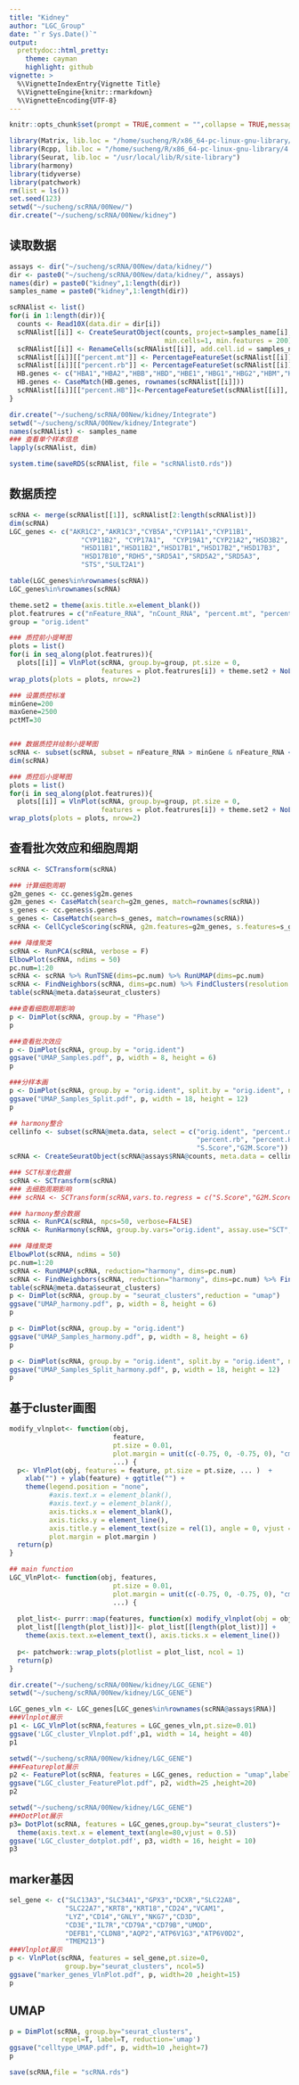 ```yaml
---
title: "Kidney"
author: "LGC_Group"
date: "`r Sys.Date()`"
output:
  prettydoc::html_pretty:
    theme: cayman
    highlight: github
vignette: >
  %\VignetteIndexEntry{Vignette Title}
  %\VignetteEngine{knitr::rmarkdown}
  %\VignetteEncoding{UTF-8}
---
```


```r
knitr::opts_chunk$set(prompt = TRUE,comment = "",collapse = TRUE,message = FALSE,warning = FALSE,fig.align="center")
```

```r
library(Matrix, lib.loc = "/home/sucheng/R/x86_64-pc-linux-gnu-library/4.0")
library(Rcpp, lib.loc = "/home/sucheng/R/x86_64-pc-linux-gnu-library/4.0")
library(Seurat, lib.loc = "/usr/local/lib/R/site-library")
library(harmony)
library(tidyverse)
library(patchwork)
rm(list = ls())
set.seed(123) 
setwd("~/sucheng/scRNA/00New/")
dir.create("~/sucheng/scRNA/00New/kidney")
```
## 读取数据
```r
assays <- dir("~/sucheng/scRNA/00New/data/kidney/")
dir <- paste0("~/sucheng/scRNA/00New/data/kidney/", assays)
names(dir) = paste0("kidney",1:length(dir))
samples_name = paste0("kidney",1:length(dir))

scRNAlist <- list()
for(i in 1:length(dir)){
  counts <- Read10X(data.dir = dir[i])
  scRNAlist[[i]] <- CreateSeuratObject(counts, project=samples_name[i],
                                       min.cells=1, min.features = 200)
  scRNAlist[[i]] <- RenameCells(scRNAlist[[i]], add.cell.id = samples_name[i])   
  scRNAlist[[i]][["percent.mt"]] <- PercentageFeatureSet(scRNAlist[[i]], pattern = "^MT-") 
  scRNAlist[[i]][["percent.rb"]] <- PercentageFeatureSet(scRNAlist[[i]], pattern = "^RP[SL]")
  HB.genes <- c("HBA1","HBA2","HBB","HBD","HBE1","HBG1","HBG2","HBM","HBQ1","HBZ")
  HB.genes <- CaseMatch(HB.genes, rownames(scRNAlist[[i]]))
  scRNAlist[[i]][["percent.HB"]]<-PercentageFeatureSet(scRNAlist[[i]], features=HB.genes) 
}

dir.create("~/sucheng/scRNA/00New/kidney/Integrate")
setwd("~/sucheng/scRNA/00New/kidney/Integrate")
names(scRNAlist) <- samples_name
### 查看单个样本信息
lapply(scRNAlist, dim)

system.time(saveRDS(scRNAlist, file = "scRNAlist0.rds"))

```
## 数据质控
```r
scRNA <- merge(scRNAlist[[1]], scRNAlist[2:length(scRNAlist)])
dim(scRNA)
LGC_genes <- c("AKR1C2","AKR1C3","CYB5A","CYP11A1","CYP11B1",
                  "CYP11B2", "CYP17A1",  "CYP19A1","CYP21A2","HSD3B2",
                  "HSD11B1","HSD11B2","HSD17B1","HSD17B2","HSD17B3", 
                  "HSD17B10","RDH5","SRD5A1","SRD5A2","SRD5A3", 
                  "STS","SULT2A1")

table(LGC_genes%in%rownames(scRNA))
LGC_genes%in%rownames(scRNA)

theme.set2 = theme(axis.title.x=element_blank())
plot.featrures = c("nFeature_RNA", "nCount_RNA", "percent.mt", "percent.rb", "percent.HB")
group = "orig.ident"

### 质控前小提琴图
plots = list()
for(i in seq_along(plot.featrures)){
  plots[[i]] = VlnPlot(scRNA, group.by=group, pt.size = 0,
                       features = plot.featrures[i]) + theme.set2 + NoLegend()}
wrap_plots(plots = plots, nrow=2) 
```
```r
### 设置质控标准
minGene=200
maxGene=2500
pctMT=30


### 数据质控并绘制小提琴图
scRNA <- subset(scRNA, subset = nFeature_RNA > minGene & nFeature_RNA < maxGene & percent.mt < pctMT)
dim(scRNA)

### 质控后小提琴图
plots = list()
for(i in seq_along(plot.featrures)){
  plots[[i]] = VlnPlot(scRNA, group.by=group, pt.size = 0,
                       features = plot.featrures[i]) + theme.set2 + NoLegend()}
wrap_plots(plots = plots, nrow=2) 
```

## 查看批次效应和细胞周期
```r
scRNA <- SCTransform(scRNA)

### 计算细胞周期
g2m_genes <- cc.genes$g2m.genes
g2m_genes <- CaseMatch(search=g2m_genes, match=rownames(scRNA))
s_genes <- cc.genes$s.genes    
s_genes <- CaseMatch(search=s_genes, match=rownames(scRNA))
scRNA <- CellCycleScoring(scRNA, g2m.features=g2m_genes, s.features=s_genes)

### 降维聚类
scRNA <- RunPCA(scRNA, verbose = F)
ElbowPlot(scRNA, ndims = 50)
pc.num=1:20
scRNA <- scRNA %>% RunTSNE(dims=pc.num) %>% RunUMAP(dims=pc.num)
scRNA <- FindNeighbors(scRNA, dims=pc.num) %>% FindClusters(resolution = 0.25)
table(scRNA@meta.data$seurat_clusters)

###查看细胞周期影响
p <- DimPlot(scRNA, group.by = "Phase")
p
```

```r
###查看批次效应
p <- DimPlot(scRNA, group.by = "orig.ident")
ggsave("UMAP_Samples.pdf", p, width = 8, height = 6)
p
```

```r
###分样本画
p <- DimPlot(scRNA, group.by = "orig.ident", split.by = "orig.ident", ncol = 4)
ggsave("UMAP_Samples_Split.pdf", p, width = 18, height = 12)
p
```

```r
## harmony整合
cellinfo <- subset(scRNA@meta.data, select = c("orig.ident", "percent.mt",
                                               "percent.rb", "percent.HB","Phase",
                                               "S.Score","G2M.Score"))
scRNA <- CreateSeuratObject(scRNA@assays$RNA@counts, meta.data = cellinfo)

### SCT标准化数据
scRNA <- SCTransform(scRNA)
### 去细胞周期影响
### scRNA <- SCTransform(scRNA,vars.to.regress = c("S.Score","G2M.Score"))

### harmony整合数据
scRNA <- RunPCA(scRNA, npcs=50, verbose=FALSE)
scRNA <- RunHarmony(scRNA, group.by.vars="orig.ident", assay.use="SCT", max.iter.harmony = 20)

### 降维聚类
ElbowPlot(scRNA, ndims = 50)
pc.num=1:20
scRNA <- RunUMAP(scRNA, reduction="harmony", dims=pc.num)
scRNA <- FindNeighbors(scRNA, reduction="harmony", dims=pc.num) %>% FindClusters(resolution=0.3)
table(scRNA@meta.data$seurat_clusters)
p <- DimPlot(scRNA, group.by = "seurat_clusters",reduction = "umap")
ggsave("UMAP_harmony.pdf", p, width = 8, height = 6)
p
```

```r
p <- DimPlot(scRNA, group.by = "orig.ident")
ggsave("UMAP_Samples_harmony.pdf", p, width = 8, height = 6)
p
```

```r
p <- DimPlot(scRNA, group.by = "orig.ident", split.by = "orig.ident", ncol = 4)
ggsave("UMAP_Samples_Split_harmony.pdf", p, width = 18, height = 12)
p
```

## 基于cluster画图
```r
modify_vlnplot<- function(obj, 
                          feature, 
                          pt.size = 0.01, 
                          plot.margin = unit(c(-0.75, 0, -0.75, 0), "cm"),
                          ...) {
  p<- VlnPlot(obj, features = feature, pt.size = pt.size, ... )  + 
    xlab("") + ylab(feature) + ggtitle("") + 
    theme(legend.position = "none", 
          #axis.text.x = element_blank(), 
          #axis.text.y = element_blank(), 
          axis.ticks.x = element_blank(), 
          axis.ticks.y = element_line(),
          axis.title.y = element_text(size = rel(1), angle = 0, vjust = 0.5),
          plot.margin = plot.margin )
  return(p)
}

## main function
LGC_VlnPlot<- function(obj, features,
                          pt.size = 0.01,
                          plot.margin = unit(c(-0.75, 0, -0.75, 0), "cm"),
                          ...) {
  
  plot_list<- purrr::map(features, function(x) modify_vlnplot(obj = obj,feature = x, ...))
  plot_list[[length(plot_list)]]<- plot_list[[length(plot_list)]] +
    theme(axis.text.x=element_text(), axis.ticks.x = element_line())
  
  p<- patchwork::wrap_plots(plotlist = plot_list, ncol = 1)
  return(p)
}
```

```r
dir.create("~/sucheng/scRNA/00New/kidney/LGC_GENE")
setwd("~/sucheng/scRNA/00New/kidney/LGC_GENE")

LGC_genes_vln <- LGC_genes[LGC_genes%in%rownames(scRNA@assays$RNA)]
###Vlnplot展示
p1 <- LGC_VlnPlot(scRNA,features = LGC_genes_vln,pt.size=0.01)
ggsave('LGC_cluster_Vlnplot.pdf',p1, width = 14, height = 40)
p1
```

```r
setwd("~/sucheng/scRNA/00New/kidney/LGC_GENE")
###Featureplot展示
p2 <- FeaturePlot(scRNA, features = LGC_genes, reduction = "umap",label=T, ncol=5)
ggsave("LGC_cluster_FeaturePlot.pdf", p2, width=25 ,height=20)
p2
```

```r
setwd("~/sucheng/scRNA/00New/kidney/LGC_GENE")
###DotPlot展示
p3= DotPlot(scRNA, features = LGC_genes,group.by="seurat_clusters")+
  theme(axis.text.x = element_text(angle=80,vjust = 0.5))
ggsave('LGC_cluster_dotplot.pdf', p3, width = 16, height = 10)
p3
```
## marker基因
```r
sel_gene <- c("SLC13A3","SLC34A1","GPX3","DCXR","SLC22A8",
              "SLC22A7","KRT8","KRT18","CD24","VCAM1",
              "LYZ","CD14","GNLY","NKG7","CD3D",
              "CD3E","IL7R","CD79A","CD79B","UMOD",
              "DEFB1","CLDN8","AQP2","ATP6V1G3","ATP6V0D2",
              "TMEM213")
###Vlnplot展示
p <- VlnPlot(scRNA, features = sel_gene,pt.size=0,
              group.by="seurat_clusters", ncol=5)
ggsave("marker_genes_VlnPlot.pdf", p, width=20 ,height=15)
p
```

## UMAP
```r
p = DimPlot(scRNA, group.by="seurat_clusters", 
             repel=T, label=T, reduction='umap')
ggsave("celltype_UMAP.pdf", p, width=10 ,height=7)
p
```

```r
save(scRNA,file = "scRNA.rds")
```


